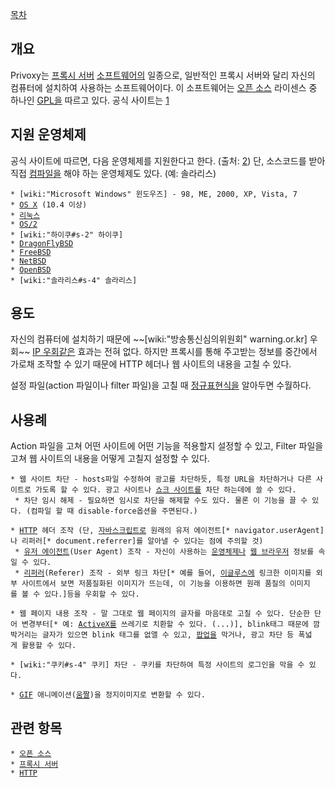 [[목차]]

== 개요 ==
Privoxy는 [[프록시 서버]] [[소프트웨어]]의 일종으로, 일반적인 프록시 서버와 달리 자신의 컴퓨터에 설치하여 사용하는 소프트웨어이다. 이 소프트웨어는 [[오픈 소스]] 라이센스 중 하나인 [[GPL]]을 따르고 있다. 공식 사이트는 [http://www.privoxy.org/]

== 지원 운영체제 ==
공식 사이트에 따르면, 다음 운영체제를 지원한다고 한다. (출처: [http://www.privoxy.org/faq/installation.html#WHICHOS]) 단, 소스코드를 받아 직접 [[컴파일]]을 해야 하는 운영체제도 있다. (예: 솔라리스)
 * [wiki:"Microsoft Windows" 윈도우즈] - 98, ME, 2000, XP, Vista, 7
 * [[OS X]] (10.4 이상)
 * [[리눅스]]
 * [[OS/2]]
 * [wiki:"하이쿠#s-2" 하이쿠]
 * [[DragonFlyBSD]]
 * [[FreeBSD]]
 * [[NetBSD]]
 * [[OpenBSD]]
 * [wiki:"솔라리스#s-4" 솔라리스]

== 용도 ==
자신의 컴퓨터에 설치하기 때문에 ~~[wiki:"방송통신심의위원회" warning.or.kr] 우회~~ [[IP 우회]]같은 효과는 전혀 없다. 하지만 프록시를 통해 주고받는 정보를 중간에서 가로채 조작할 수 있기 때문에 HTTP 헤더나 웹 사이트의 내용을 고칠 수 있다.

설정 파일(action 파일이나 filter 파일)을 고칠 때 [[정규표현식]]을 알아두면 수월하다.

== 사용례 ==
Action 파일을 고쳐 어떤 사이트에 어떤 기능을 적용할지 설정할 수 있고, Filter 파일을 고쳐 웹 사이트의 내용을 어떻게 고칠지 설정할 수 있다.

 * 웹 사이트 차단 - hosts파일 수정하여 광고를 차단하듯, 특정 URL을 차단하거나 다른 사이트로 가도록 할 수 있다. 광고 사이트나 [[쇼크 사이트]]를 차단 하는데에 쓸 수 있다.
  * 차단 임시 해제 - 필요하면 임시로 차단을 해제할 수도 있다. 물론 이 기능을 끌 수 있다. (컴파일 할 때 disable-force옵션을 주면된다.)

 * [[HTTP]] 헤더 조작 (단, [[자바스크립트]]로 원래의 유저 에이전트[* navigator.userAgent]나 리퍼러[* document.referrer]를 알아낼 수 있다는 점에 주의할 것)
  * [[유저 에이전트]](User Agent) 조작 - 자신이 사용하는 [[운영체제]]나 [[웹 브라우저]] 정보를 속일 수 있다.
  * [[리퍼러]](Referer) 조작 - 외부 링크 차단[* 예를 들어, [[이글루스]]에 링크한 이미지를 외부 사이트에서 보면 저품질화된 이미지가 뜨는데, 이 기능을 이용하면 원래 품질의 이미지를 볼 수 있다.]등을 우회할 수 있다.

 * 웹 페이지 내용 조작 - 말 그대로 웹 페이지의 글자를 마음대로 고칠 수 있다. 단순한 단어 변경부터[* 예: [[ActiveX]]를 쓰레기로 치환할 수 있다. (...)], blink태그 때문에 깜박거리는 글자가 있으면 blink 태그를 없앨 수 있고, [[팝업]]을 막거나, 광고 차단 등 폭넓게 활용할 수 있다.

 * [wiki:"쿠키#s-4" 쿠키] 차단 - 쿠키를 차단하여 특정 사이트의 로그인을 막을 수 있다.

 * [[GIF]] 애니메이션([[움짤]])을 정지이미지로 변환할 수 있다.

== 관련 항목 ==
 * [[오픈 소스]]
 * [[프록시 서버]]
 * [[HTTP]]
